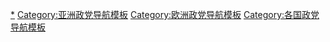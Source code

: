 {{Navbox
|name  = 土耳其政党
|title =  {{flagicon|Turkey}} [[土耳其政黨列表|土耳其政黨]]
|bodyclass = hlist

|group1 = [[土耳其大國民議會|大國民議會]]（550）
|list1  =
*[[正义与发展党 (土耳其)|正义与发展党]] (290)
*[[共和人民党]] (142)
*[[人民民主党 (土耳其)|人民民主党]] (65)
*[[民族主义行动党]] (49)
*[[好党]] (39)
*[[幸福党]] (2)
*[[土耳其工人党 (2017年)|土耳其工人党]] (2)
*[[大团结党]] (1)
*[[民主党 (土耳其)|民主党]] (1)
 | group2 = 其它政黨
 | list2  =  
* [[替代和变革党]]
* [[中间党 (土耳其)|中间党]]
* [[土耳其共產黨 (2001年)|土耳其共产党]]
* [[保守崛起党]]
* [[民主左翼党 (土耳其)|民主左翼党]] 
* [[民主进步党 (土耳其)|民主进步党]]
* [[民主地区党]]
* [[电子民主党]] 
* [[第一党]]
* [[自由和社会主义党]]
* [[左翼党 (土耳其)|左翼党]]
* [[自由事业党]]
* [[盖齐党]]
* [[绿色左翼党]]
* [[家园党 (土耳其)|家园党]]
* [[独立土耳其党]]
* [[劳动党 (土耳其)|劳动党]]
* [[自由民主党 (土耳其)|自由民主党]]
* [[祖国党 (土耳其)|祖国党]]
* [[国民党 (土耳其，1992年)|国民党 (1992年)]]
* [[国民和正义党]]
* [[国民党 (土耳其)|国民党]] 
* [[国民斗争党]]
* [[爱国党 (土耳其)|爱国党]]
* [[人民崛起党]]
* [[革命社会主义工人党]] 
* [[权利和平等党]]
* [[权利和自由党]]
* [[权利和正义党]]
* [[社会和解改革与发展党]]
* [[社会主义民主党]]
* [[社会主义重建党]]
* [[被压迫者社会党]]
* [[青年党 (土耳其)|青年党]]

| below = 
* [[土耳其政治]]
* [[各国执政党列表]]
* [[Portal:政治|政治专题]]
}}<noinclude>
[[Category:土耳其政党|*]]
[[Category:亚洲政党导航模板]]
[[Category:欧洲政党导航模板]]
[[Category:各国政党导航模板]]
</noinclude>